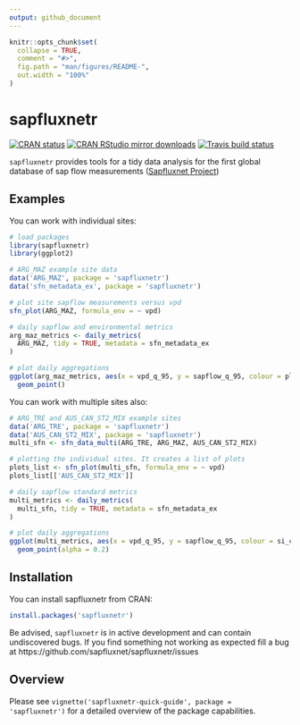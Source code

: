 ```yaml
---
output: github_document
---
```


<!-- README.md is generated from README.Rmd. Please edit that file -->

```r
knitr::opts_chunk$set(
  collapse = TRUE,
  comment = "#>",
  fig.path = "man/figures/README-",
  out.width = "100%"
)
```
# sapfluxnetr

<!-- badges: start -->
  [![CRAN status](https://www.r-pkg.org/badges/version/sapfluxnetr)](https://CRAN.R-project.org/package=sapfluxnetr)
  [![CRAN RStudio mirror downloads](https://cranlogs.r-pkg.org/badges/grand-total/sapfluxnetr?color=blue)](https://r-pkg.org/pkg/sapfluxnetr)
  [![Travis build status](https://travis-ci.org/sapfluxnet/sapfluxnetr.svg?branch=master)](https://travis-ci.org/sapfluxnet/sapfluxnetr)
  <!-- badges: end -->



`sapfluxnetr` provides tools for a tidy data analysis for the first global
database of sap flow measurements
([Sapfluxnet Project](http://sapfluxnet.creaf.cat))

## Examples

You can work with individual sites:

```r
# load packages
library(sapfluxnetr)
library(ggplot2)

# ARG_MAZ example site data
data('ARG_MAZ', package = 'sapfluxnetr')
data('sfn_metadata_ex', package = 'sapfluxnetr')

# plot site sapflow measurements versus vpd
sfn_plot(ARG_MAZ, formula_env = ~ vpd)

# daily sapflow and environmental metrics
arg_maz_metrics <- daily_metrics(
  ARG_MAZ, tidy = TRUE, metadata = sfn_metadata_ex
)

# plot daily aggregations
ggplot(arg_maz_metrics, aes(x = vpd_q_95, y = sapflow_q_95, colour = pl_code)) +
  geom_point()
```

You can work with multiple sites also:

```r
# ARG_TRE and AUS_CAN_ST2_MIX example sites
data('ARG_TRE', package = 'sapfluxnetr')
data('AUS_CAN_ST2_MIX', package = 'sapfluxnetr')
multi_sfn <- sfn_data_multi(ARG_TRE, ARG_MAZ, AUS_CAN_ST2_MIX)

# plotting the individual sites. It creates a list of plots
plots_list <- sfn_plot(multi_sfn, formula_env = ~ vpd)
plots_list[['AUS_CAN_ST2_MIX']]

# daily sapflow standard metrics
multi_metrics <- daily_metrics(
  multi_sfn, tidy = TRUE, metadata = sfn_metadata_ex
)

# plot daily aggregations
ggplot(multi_metrics, aes(x = vpd_q_95, y = sapflow_q_95, colour = si_code)) +
  geom_point(alpha = 0.2)
```

## Installation

You can install sapfluxnetr from CRAN:

```r
install.packages('sapfluxnetr')
```

Be advised, `sapfluxnetr` is in active development and can contain undiscovered
bugs. If you find something not working as expected fill a bug at
https://github.com/sapfluxnet/sapfluxnetr/issues

## Overview

Please see `vignette('sapfluxnetr-quick-guide', package = 'sapfluxnetr')` for
a detailed overview of the package capabilities.